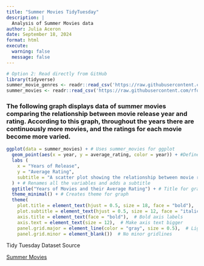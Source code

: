 ```yaml
---
title: "Summer Movies TidyTuesday" 
description: |
  Analysis of Summer Movies data 
author: Julia Aceron
date: September 18, 2024
format: html
execute:
  warning: false
  message: false
---
```


```r
# Option 2: Read directly from GitHub
library(tidyverse)
summer_movie_genres <- readr::read_csv('https://raw.githubusercontent.com/rfordatascience/tidytuesday/master/data/2024/2024-07-30/summer_movie_genres.csv')
summer_movies <- readr::read_csv('https://raw.githubusercontent.com/rfordatascience/tidytuesday/master/data/2024/2024-07-30/summer_movies.csv')
```

### The following graph displays data of summer movies comparing the relationship between movie release year and rating. According to this graph, throughout the years there are continuously more movies, and the ratings for each movie become more varied. 

```r

ggplot(data = summer_movies) + # Uses summer_movies for ggplot
  geom_point(aes(x = year, y = average_rating, color = year)) + #Defines x and y variables and groups the colors by year
  labs (
    x = "Years of Release", 
    y = "Average Rating",
    subtitle = "A scatter plot showing the relationship between movie release year and rating"
  ) + # Renames all the variables and adds a subtitle 
  ggtitle("Years of Movies and their Average Rating") + # Title for graph
  theme_minimal() + # Creates theme for graph
  theme(
    plot.title = element_text(hjust = 0.5, size = 18, face = "bold"),  # Center and bold the title
    plot.subtitle = element_text(hjust = 0.5, size = 12, face = "italic"),  # Subtitle formatting
    axis.title = element_text(face = "bold"),  # Bold axis labels
    axis.text = element_text(size = 12),  # Make axis text bigger
    panel.grid.major = element_line(color = "gray", size = 0.5),  # Lighter gridlines
    panel.grid.minor = element_blank())  # No minor gridlines

```

Tidy Tuesday Dataset Source

[Summer Movies](https://developer.imdb.com/non-commercial-datasets/)
